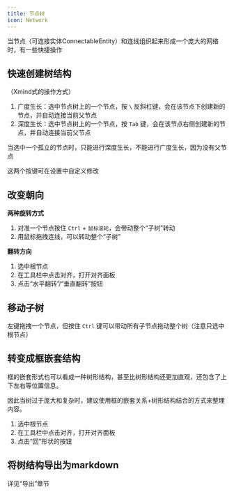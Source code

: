 ```yaml
---
title: 节点树
icon: Network
---
```


当节点（可连接实体ConnectableEntity）和连线组织起来形成一个庞大的网络时，有一些快捷操作

## 快速创建树结构

（Xmind式的操作方式）

1. 广度生长：选中节点树上的一个节点，按 `\` 反斜杠键，会在该节点下创建新的节点，并自动连接当前父节点
2. 深度生长：选中节点树上的一个节点，按 `Tab` 键，会在该节点右侧创建新的节点，并自动连接当前父节点

当选中一个孤立的节点时，只能进行深度生长，不能进行广度生长，因为没有父节点

这两个按键可在设置中自定义修改

## 改变朝向

**两种旋转方式**

1. 对准一个节点按住 `Ctrl` + `鼠标滚轮`，会带动整个“子树”转动
2. 用鼠标拖拽连线，可以转动整个“子树”

**翻转方向**

1. 选中根节点
2. 在工具栏中点击对齐，打开对齐面板
3. 点击“水平翻转”/“垂直翻转”按钮

## 移动子树

左键拖拽一个节点，但按住 `Ctrl` 键可以带动所有子节点拖动整个树（注意只选中根节点）

## 转变成框嵌套结构

框的嵌套形式也可以看成一种树形结构，甚至比树形结构还更加直观，还包含了上下左右等位置信息。

因此当树过于庞大和复杂时，建议使用框的嵌套关系+树形结构结合的方式来整理内容。

1. 选中根节点
2. 在工具栏中点击对齐，打开对齐面板
3. 点击“回”形状的按钮

## 将树结构导出为markdown

详见“导出”章节
